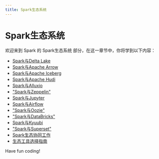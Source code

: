 ```yaml
---
title: Spark生态系统
---
```


# Spark生态系统

欢迎来到 Spark 的 Spark生态系统 部分，在这一章节中，你将学到以下内容：

- [Spark与Delta Lake](./0-spark-and-delta-lake.mdx)
- [Spark与Apache Arrow](./1-spark-and-apache-arrow.mdx)
- [Spark与Apache Iceberg](./2-spark-and-apache-iceberg.mdx)
- [Spark与Apache Hudi](./3-spark-and-apache-hudi.mdx)
- [Spark与Alluxio](./4-spark-and-alluxio.mdx)
- ["Spark与Zeppelin"](./5-spark-and-zeppelin.mdx)
- [Spark与Jupyter](./6-spark-and-jupyter.mdx)
- [Spark与Airflow](./7-spark-and-airflow.mdx)
- ["Spark与Oozie"](./8-spark-and-oozie.mdx)
- ["Spark与DataBricks"](./9-spark-and-databricks.mdx)
- [Spark与Kyuubi](./10-spark-and-kyuubi.mdx)
- ["Spark与Superset"](./11-spark-and-superset.mdx)
- [Spark生态协同工作](./12-spark-ecosystem-collaboration.mdx)
- [生态工具选择指南](./13-eco-tool-selection-guide.mdx)

Have fun coding!